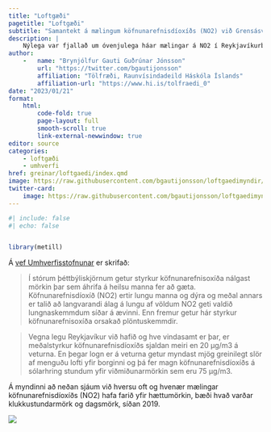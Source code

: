 ```yaml
---
title: "Loftgæði"
pagetitle: "Loftgæði"
subtitle: "Samantekt á mælingum köfnunarefnisdíoxíðs (NO2) við Grensásveg"
description: | 
    Nýlega var fjallað um óvenjulega háar mælingar á NO2 í Reykjavíkurborg. Hversu algeng eru slík tilvik? Hér ber ég mælingar ársins 2023 saman við fyrri ár.
author: 
    -   name: "Brynjólfur Gauti Guðrúnar Jónsson"
        url: "https://twitter.com/bgautijonsson"
        affiliation: "Tölfræði, Raunvísindadeild Háskóla Íslands"
        affiliation-url: "https://www.hi.is/tolfraedi_0"
date: "2023/01/21"
format: 
    html:
        code-fold: true
        page-layout: full
        smooth-scroll: true
        link-external-newwindow: true
editor: source
categories:
    - loftgæði
    - umhverfi
href: greinar/loftgaedi/index.qmd
image: https://raw.githubusercontent.com/bgautijonsson/loftgaedimyndir/master/Figures/combined_image_page.png
twitter-card:
    image: https://raw.githubusercontent.com/bgautijonsson/loftgaedimyndir/master/Figures/combined_image_page.png
---
```


```r
#| include: false
#| echo: false


library(metill)
```


Á [vef Umhverfisstofnunar](https://ust.is/loft/loftgaedi/kofnunarefnisdioxid/) er skrifað:

>Í stórum þéttbýliskjörnum getur styrkur köfnunarefnisoxíða nálgast mörkin þar sem áhrifa á heilsu manna fer að gæta. Köfnunarefnisdíoxíð (NO2) ertir lungu manna og dýra og meðal annars er talið að langvarandi álag á lungu af völdum NO2 geti valdið lungnaskemmdum síðar á ævinni. Enn fremur getur hár styrkur köfnunarefnisoxíða orsakað plöntuskemmdir.

> Vegna legu Reykjavíkur við hafið og hve vindasamt er þar, er meðalstyrkur köfnunarefnisdíoxíðs sjaldan meiri en 20 µg/m3 á veturna. En þegar logn er á veturna getur myndast mjög greinilegt slör af menguðu lofti yfir borginni og þá fer magn köfnunarefnisdíoxíðs á sólarhring stundum yfir viðmiðunarmörkin sem eru 75 µg/m3.

Á myndinni að neðan sjáum við hversu oft og hvenær mælingar köfnunarefnisdíoxíðs (NO2) hafa farið yfir hættumörkin, bæði hvað varðar klukkustundarmörk og dagsmörk, síðan 2019.

![](https://raw.githubusercontent.com/bgautijonsson/loftgaedimyndir/master/Figures/combined_image_page.png){.column-screen}

